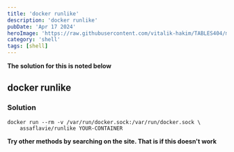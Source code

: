 ---
title: 'docker runlike'
description: 'docker runlike'
pubDate: 'Apr 17 2024'
heroImage: 'https://raw.githubusercontent.com/vitalik-hakim/TABLES404/main/error_b/SHELL.jpg'
category: 'shell'
tags: [shell]
---

**The solution for this is noted below**

## docker runlike

### Solution

```shell
docker run --rm -v /var/run/docker.sock:/var/run/docker.sock \
    assaflavie/runlike YOUR-CONTAINER
```
**Try other methods by searching on the site. That is if this doesn't work**
